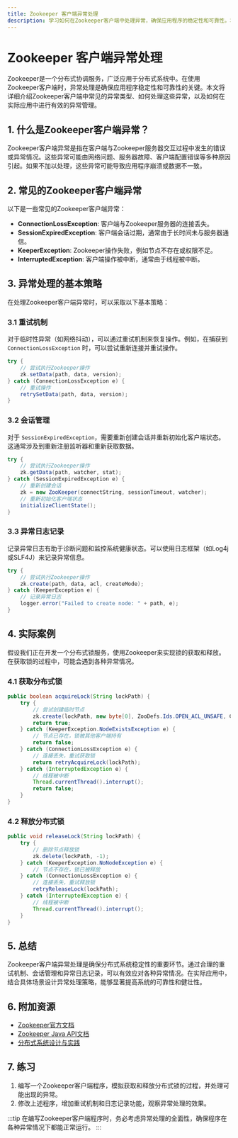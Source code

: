 ```yaml
---
title: Zookeeper 客户端异常处理
description: 学习如何在Zookeeper客户端中处理异常，确保应用程序的稳定性和可靠性。本文适合初学者，包含代码示例和实际案例。
---
```


# Zookeeper 客户端异常处理

Zookeeper是一个分布式协调服务，广泛应用于分布式系统中。在使用Zookeeper客户端时，异常处理是确保应用程序稳定性和可靠性的关键。本文将详细介绍Zookeeper客户端中常见的异常类型、如何处理这些异常，以及如何在实际应用中进行有效的异常管理。

## 1. 什么是Zookeeper客户端异常？

Zookeeper客户端异常是指在客户端与Zookeeper服务器交互过程中发生的错误或异常情况。这些异常可能由网络问题、服务器故障、客户端配置错误等多种原因引起。如果不加以处理，这些异常可能导致应用程序崩溃或数据不一致。

## 2. 常见的Zookeeper客户端异常

以下是一些常见的Zookeeper客户端异常：

- **ConnectionLossException**: 客户端与Zookeeper服务器的连接丢失。
- **SessionExpiredException**: 客户端会话过期，通常由于长时间未与服务器通信。
- **KeeperException**: Zookeeper操作失败，例如节点不存在或权限不足。
- **InterruptedException**: 客户端操作被中断，通常由于线程被中断。

## 3. 异常处理的基本策略

在处理Zookeeper客户端异常时，可以采取以下基本策略：

### 3.1 重试机制

对于临时性异常（如网络抖动），可以通过重试机制来恢复操作。例如，在捕获到 `ConnectionLossException` 时，可以尝试重新连接并重试操作。

```java
try {
    // 尝试执行Zookeeper操作
    zk.setData(path, data, version);
} catch (ConnectionLossException e) {
    // 重试操作
    retrySetData(path, data, version);
}
```

### 3.2 会话管理

对于 `SessionExpiredException`，需要重新创建会话并重新初始化客户端状态。这通常涉及到重新注册监听器和重新获取数据。

```java
try {
    // 尝试执行Zookeeper操作
    zk.getData(path, watcher, stat);
} catch (SessionExpiredException e) {
    // 重新创建会话
    zk = new ZooKeeper(connectString, sessionTimeout, watcher);
    // 重新初始化客户端状态
    initializeClientState();
}
```

### 3.3 异常日志记录

记录异常日志有助于诊断问题和监控系统健康状态。可以使用日志框架（如Log4j或SLF4J）来记录异常信息。

```java
try {
    // 尝试执行Zookeeper操作
    zk.create(path, data, acl, createMode);
} catch (KeeperException e) {
    // 记录异常日志
    logger.error("Failed to create node: " + path, e);
}
```

## 4. 实际案例

假设我们正在开发一个分布式锁服务，使用Zookeeper来实现锁的获取和释放。在获取锁的过程中，可能会遇到各种异常情况。

### 4.1 获取分布式锁

```java
public boolean acquireLock(String lockPath) {
    try {
        // 尝试创建临时节点
        zk.create(lockPath, new byte[0], ZooDefs.Ids.OPEN_ACL_UNSAFE, CreateMode.EPHEMERAL);
        return true;
    } catch (KeeperException.NodeExistsException e) {
        // 节点已存在，锁被其他客户端持有
        return false;
    } catch (ConnectionLossException e) {
        // 连接丢失，重试获取锁
        return retryAcquireLock(lockPath);
    } catch (InterruptedException e) {
        // 线程被中断
        Thread.currentThread().interrupt();
        return false;
    }
}
```

### 4.2 释放分布式锁

```java
public void releaseLock(String lockPath) {
    try {
        // 删除节点释放锁
        zk.delete(lockPath, -1);
    } catch (KeeperException.NoNodeException e) {
        // 节点不存在，锁已被释放
    } catch (ConnectionLossException e) {
        // 连接丢失，重试释放锁
        retryReleaseLock(lockPath);
    } catch (InterruptedException e) {
        // 线程被中断
        Thread.currentThread().interrupt();
    }
}
```

## 5. 总结

Zookeeper客户端异常处理是确保分布式系统稳定性的重要环节。通过合理的重试机制、会话管理和异常日志记录，可以有效应对各种异常情况。在实际应用中，结合具体场景设计异常处理策略，能够显著提高系统的可靠性和健壮性。

## 6. 附加资源

- [Zookeeper官方文档](https://zookeeper.apache.org/doc/current/)
- [Zookeeper Java API文档](https://zookeeper.apache.org/doc/current/api/index.html)
- [分布式系统设计与实践](https://www.oreilly.com/library/view/designing-distributed-systems/9781491983638/)

## 7. 练习

1. 编写一个Zookeeper客户端程序，模拟获取和释放分布式锁的过程，并处理可能出现的异常。
2. 修改上述程序，增加重试机制和日志记录功能，观察异常处理的效果。

:::tip
在编写Zookeeper客户端程序时，务必考虑异常处理的全面性，确保程序在各种异常情况下都能正常运行。
:::